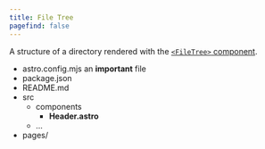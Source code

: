 ```yaml
---
title: File Tree
pagefind: false
---
```


A structure of a directory rendered with the [`<FileTree>` component](https://starlight.astro.build/components/file-tree/).


<FileTree>

- astro.config.mjs an **important** file
- package.json
- README.md
- src
  - components
    - **Header.astro**
  - …
- pages/

</FileTree>
